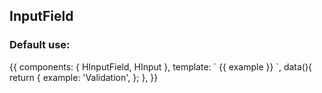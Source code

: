 
<Meta title="Design System/Molecules/InputField" component={HInputField} />

## InputField

### Default use:

<Canvas>
  <Story name="Default use">
    {{
        components: { HInputField, HInput },
        template: `
        <h-input-field label="Example" :has-error="true" helper-text="Error message">
          <h-input type="text" v-model="example" />  
        </h-input-field>
        {{ example }}
        `,
        data(){
          return {
            example: 'Validation',
          };
        },
    }}
  </Story>
</Canvas>

<ArgsTable of={HInputField} />
